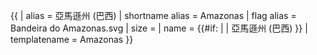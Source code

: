 {{ {{{1<noinclude>|country showdata</noinclude>}}}
| alias = 亞馬遜州 (巴西)
| shortname alias = Amazonas
| flag alias = Bandeira do Amazonas.svg
| size = {{{size|}}}
| name = {{#if: {{{name|}}} | {{{name|}}} | 亞馬遜州 (巴西) }}
<noinclude>
| templatename = Amazonas
</noinclude>
}}<noinclude>
</noinclude>